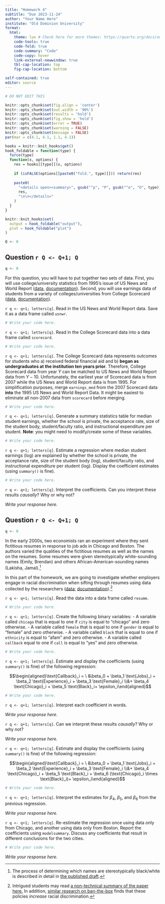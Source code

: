 ```yaml
---
title: "Homework 4"
subtitle: "Due 2023-11-24"
author: "Your Name Here"
institute: "Old Dominion University"
format: 
  html:
    theme: lux # Check here for more themes: https://quarto.org/docs/output-formats/html-themes.html
    code-tools: true
    code-fold: true
    code-summary: "Code"
    code-copy: hover
    link-external-newwindow: true
    tbl-cap-location: top
    fig-cap-location: bottom

self-contained: true
editor: source
---
```


```r
# DO NOT EDIT THIS

knitr::opts_chunk$set(fig.align = 'center')
knitr::opts_chunk$set(out.width = '90%')
knitr::opts_chunk$set(results = 'hold')
knitr::opts_chunk$set(fig.show = 'hold')
knitr::opts_chunk$set(error = TRUE)
knitr::opts_chunk$set(warning = FALSE)
knitr::opts_chunk$set(message = FALSE)
par(mar = c(4.1, 4.1, 1.1, 4.1))

hooks = knitr::knit_hooks$get()
hook_foldable = function(type) {
  force(type)
  function(x, options) {
    res = hooks[[type]](x, options)
    
    if (isFALSE(options[[paste0("fold.", type)]])) return(res)
    
    paste0(
      "<details open><summary>", gsub("^p", "P", gsub("^o", "O", type)), "</summary>\n\n",
      res,
      "\n\n</details>"
    )
  }
}

knitr::knit_hooks$set(
  output = hook_foldable("output"),
  plot = hook_foldable("plot")
)

Q <- 0
```

## Question `r Q <- Q+1; Q`

```r
q <- 0
```

For this question, you will have to put together two sets of data.  First, you will use college/university statistics from 1995's issue of US News and World Report ([data](https://vincentarelbundock.github.io/Rdatasets/csv/ISLR/College.csv), [documentation](https://vincentarelbundock.github.io/Rdatasets/doc/ISLR/College.html)).  Second, you will use earnings data of students from a variety of colleges/universities from College Scorecard ([data](https://vincentarelbundock.github.io/Rdatasets/csv/causaldata/scorecard.csv), [documentation](https://vincentarelbundock.github.io/Rdatasets/doc/causaldata/scorecard.html)).

`r q <- q+1; letters[q]`. Read in the US News and World Report data.  Save it as a data frame called `usnwr`.

```r
# Write your code here.
```

`r q <- q+1; letters[q]`. Read in the College Scorecard data into a data frame called `scorecard`.

```r
# Write your code here.
```

`r q <- q+1; letters[q]`. The College Scorecard data represents outcomes for students who a) received federal financial aid and b) **began as undergraduates at the institution ten years prior**.  Therefore, College Scorecard data from year $Y$ can be matched to US News and World Report data from $Y-10$.  Unfortunately, the earliest year of Scorecard data is from 2007 while the US News and World Report data is from 1995.  For simplification purposes, merge `earnings_med` from the 2007 Scorecard data **into** the 1995 US News and World Report Data. It might be easiest to eliminate all non-2007 data from `scorecard` before merging.

```r
# Write your code here.
```

`r q <- q+1; letters[q]`. Generate a summary statistics table for median student earnings, whether the school is private, the acceptance rate, size of the student body, student/faculty ratio, and instructional expenditure per student.  **Note**: you might need to modify/create some of these variables.

```r
# Write your code here.
```

`r q <- q+1; letters[q]`. Estimate a regression where median student earnings (log) are explained by whether the school is private, the acceptance rate, size of the student body (log), student/faculty ratio, and instructional expenditure per student (log). Display the coefficient estimates (using `summary()` is fine).

```r
# Write your code here.
```

`r q <- q+1; letters[q]`. Interpret the coefficients. Can you interpret these results *causally*? Why or why not?

*Write your response here.*


## Question `r Q <- Q+1; Q`

```r
q <- 0
```

In the early 2000s, two economists ran an experiment where they sent fictitious resumes in response to job ads in Chicago and Boston.  The authors varied the qualities of the fictitious resumes as well as the names on the resumes.  Some resumes were given stereotypically white-sounding names (Emily, Brendan) and others African-American-sounding names (Lakisha, Jamal).^[The process of determining which names are stereotypically black/white is described in detail in [the published draft](https://www.aeaweb.org/articles?id=10.1257/0002828042002561).]

In this part of the homework, we are going to investigate whether employers engage in racial discrimination when sifting through resumes using data collected by the researchers ([data](https://vincentarelbundock.github.io/Rdatasets/csv/AER/ResumeNames.csv); [documentation](https://vincentarelbundock.github.io/Rdatasets/doc/AER/ResumeNames.html)).^[Intrigued students may read [a non-technical summary of the paper here.](https://www.ala.org/ala/hrdr/placementservice/hrpractice2.pdf) In addition, [similar research on ban-the-box](https://insights.grcglobalgroup.com/ban-the-box-an-effective-component-of-reintegration-efforts/) finds that these policies *increase* racial discrimination.]

`r q <- q+1; letters[q]`. Read the data into a data frame called `resume`.

```r
# Write your code here.
```

`r q <- q+1; letters[q]`. Create the following binary variables:
    - A variable called `chicago` that is equal to one if `city` is equal to "chicago" and zero otherwise.
    - A variable called `female` that is equal to one if `gender` is equal to "female" and zero otherwise.
    - A variable called `black` that is equal to one if `ethnicity` is equal to "afam" and zero otherwise.
    - A variable called `callback` equal to one if `call` is equal to "yes" and zero otherwise.

```r
# Write your code here.
```


`r q <- q+1; letters[q]`. Estimate and display the coefficients (using `summary()` is fine) of the following regression:

$$\begin{aligned}\text{Callback}_i = \ &\beta_0 + \beta_1 \text{Jobs}_i + \beta_2 \text{Experience}_i + \beta_3 \text{Female}_i \\&+ \beta_4 \text{Chicago}_i + \beta_5 \text{Black}_i+ \epsilon_i\end{aligned}$$

```r
# Write your code here.
```

`r q <- q+1; letters[q]`. Interpret each coefficient in words.

*Write your response here.*

`r q <- q+1; letters[q]`. Can we interpret these results *causally*? Why or why not?

*Write your response here.*

`r q <- q+1; letters[q]`. Estimate and display the coefficients (using `summary()` is fine) of the following regression:

$$\begin{aligned}\text{Callback}_i = \ &\beta_0 + \beta_1 \text{Jobs}_i + \beta_2 \text{Experience}_i + \beta_3 \text{Female}_i \\&+ \beta_4 \text{Chicago}_i + \beta_5 \text{Black}_i + \beta_6 (\text{Chicago}_i \times \text{Black}_i)+ \epsilon_i\end{aligned}$$

```r
# Write your code here.
```

`r q <- q+1; letters[q]`. Interpret the estimates for $\beta_4$, $\beta_5$, and $\beta_6$ from the previous regression.

*Write your response here.*

`r q <- q+1; letters[q]`. Re-estimate the regression once using data only from Chicago, and another using data only from Boston.  Report the coefficients using `modelsummary`.  Discuss any coefficients that result in different conclusions for the two cities.

```r
# Write your code here.
```

*Write your response here.*


